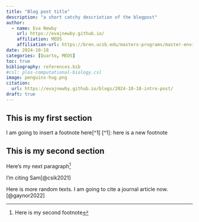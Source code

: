 ```yaml
---
title: "Blog post title"
description: "a short catchy descriotion of the blogpost"
author: 
  - name: Eva Newby
    url: https://evajnewby.github.io/
    affiliation: MEDS
    affiliation-url: https://bren.ucsb.edu/masters-programs/master-environmental-data-science
date: 2024-10-18
categories: [Quarto, MEDS]
toc: true
bibliography: references.bib
#csl: plos-computational-biology.csl
image: penguins-hug.png
citation:
  url: https://evajnewby.github.io/blogs/2024-10-18-intro-post/
draft: true
---
```


## This is my first section

I am going to insert a footnote here\[\^1\] \[\^1\]: here is a new footnote

## This is my second section

Here's my next paragraph[^1]

[^1]: Here is my second footnote

I'm citing Sam[@csik2021]

Here is more random texts. I am going to cite a journal article now. [@gaynor2022]
